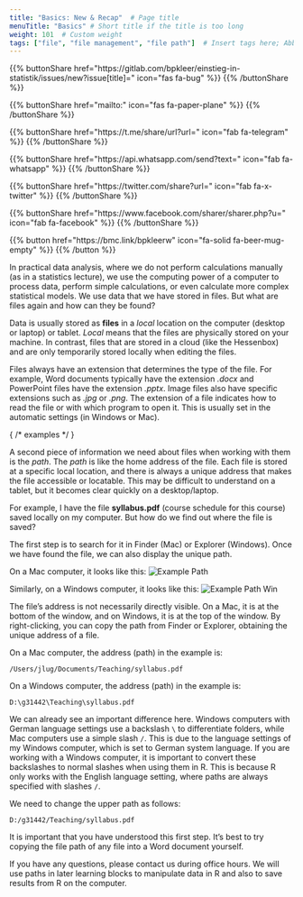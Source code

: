 ```yaml
---
title: "Basics: New & Recap"  # Page title
menuTitle: "Basics" # Short title if the title is too long
weight: 101  # Custom weight
tags: ["file", "file management", "file path"]  # Insert tags here; Abbreviation of what happens on the page
---
```


{{% buttonShare href=\"https\:\/\/gitlab.com\/bpkleer\/einstieg-in-statistik\/issues\/new?issue[title]=\" icon=\"fas fa-bug\" %}} {{% /buttonShare %}} 

{{% buttonShare href=\"mailto\:\" icon=\"fas fa-paper-plane\" %}} {{% /buttonShare %}}

{{% buttonShare href=\"https\:\/\/t.me\/share\/url?url=\" icon=\"fab fa-telegram\" %}} {{% /buttonShare %}}

{{% buttonShare href=\"https\:\/\/api.whatsapp.com\/send?text=\" icon=\"fab fa-whatsapp\" %}} {{% /buttonShare %}}

{{% buttonShare href=\"https\:\/\/twitter.com\/share?url=\" icon=\"fab fa-x-twitter\" %}} {{% /buttonShare %}}

{{% buttonShare href=\"https\:\/\/www.facebook.com\/sharer\/sharer.php?u=\" icon=\"fab fa-facebook\" %}} {{% /buttonShare %}}

{{% button href=\"https\:\/\/bmc.link\/bpkleerw\" icon=\"fa-solid fa-beer-mug-empty\" %}} {{% /button %}}

In practical data analysis, where we do not perform calculations manually (as in a statistics lecture), we use the computing power of a computer to process data, perform simple calculations, or even calculate more complex statistical models. We use data that we have stored in files. But what are files again and how can they be found?

Data is usually stored as **files** in a *local* location on the computer (desktop or laptop) or tablet. *Local* means that the files are physically stored on your machine. In contrast, files that are stored in a cloud (like the Hessenbox) and are only temporarily stored locally when editing the files.

Files always have an extension that determines the type of the file. For example, Word documents typically have the extension *.docx* and PowerPoint files have the extension *.pptx*. Image files also have specific extensions such as *.jpg* or *.png*. The extension of a file indicates how to read the file or with which program to open it. This is usually set in the automatic settings (in Windows or Mac). 

{ /* examples */ }

A second piece of information we need about files when working with them is the *path*. The *path* is like the home address of the file. Each file is stored at a specific local location, and there is always a unique address that makes the file accessible or locatable. This may be difficult to understand on a tablet, but it becomes clear quickly on a desktop/laptop.

For example, I have the file **syllabus.pdf** (course schedule for this course) saved locally on my computer. But how do we find out where the file is saved?

The first step is to search for it in Finder (Mac) or Explorer (Windows). Once we have found the file, we can also display the unique path.

On a Mac computer, it looks like this:
![Example Path](../img/path.png)

Similarly, on a Windows computer, it looks like this:
![Example Path Win](../img/path-win.png)

The file's address is not necessarily directly visible. On a Mac, it is at the bottom of the window, and on Windows, it is at the top of the window. By right-clicking, you can copy the path from Finder or Explorer, obtaining the unique address of a file.

On a Mac computer, the address (path) in the example is:
```
/Users/jlug/Documents/Teaching/syllabus.pdf
```

On a Windows computer, the address (path) in the example is:
```
D:\g31442\Teaching\syllabus.pdf
```

We can already see an important difference here. Windows computers with German language settings use a backslash `\` to differentiate folders, while Mac computers use a simple slash `/`. This is due to the language settings of my Windows computer, which is set to German system language. If you are working with a Windows computer, it is important to convert these backslashes to normal slashes when using them in R. This is because R only works with the English language setting, where paths are always specified with slashes `/`.

We need to change the upper path as follows:
```
D:/g31442/Teaching/syllabus.pdf
```

It is important that you have understood this first step. It's best to try copying the file path of any file into a Word document yourself.

If you have any questions, please contact us during office hours. We will use paths in later learning blocks to manipulate data in R and also to save results from R on the computer. 


